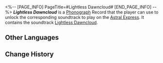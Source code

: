 <%-- [PAGE_INFO]
PageTitle=#Lightless Dawncloud#
[END_PAGE_INFO] --%>
{{Item Infobox
|title       = ''Lightless Dawncloud''
|id          = 210397
|image       = Item Lightless Dawncloud.png{{subst:void|<!--$UPLOAD:<<SpriteOutput/ItemFigures/210001.png>-<Item Lightless Dawncloud.png>-<Item Icons>>-->}}
|type        = Disk
|invCategory = Valuables
|rarity      = 3
|effect      = 
|description = A record that can be played on the Express' phonograph. It might be a chance acquisition or a gift from someone else. All sorts of memories surge up when the music plays &mdash; the smiles, encounters, touches, and the excitement of battle. Maybe that is why people still collect records even as society rapidly advances.<br />The current record contains the track "Lightless Dawncloud."
}}
{{Description|''When Dawncloud loses its dawn, the night's veil shall swallow all pious prayers whole.''}}
'''''Lightless Dawncloud''''' is a [[Phonograph]] Record that the player can use to unlock the corresponding soundtrack to play on the [[Astral Express]]. It contains the soundtrack [[Lightless Dawncloud]].

==Other Languages==
{{Other Languages
|en   = ''Lightless Dawncloud''
|zhs  = 《云崖无晖》
|zht  = 《雲崖無暉》
|ja   = 『光なき雲崖』
|ko   = ≪빛이 없는 절벽≫
|es   = Nubealba en la oscuridad
|fr   = ''Lightless Dawncloud''
|ru   = Lightless Dawncloud
|th   = "Lightless Dawncloud"
|vi   = "Vách Mây Tối Tăm"
|de   = „Morgenwolke ohne Licht“
|id   = "Lightless Dawncloud"
|pt   = "Lightless Dawncloud"
}}

==Change History==
{{Change History|3.3}}